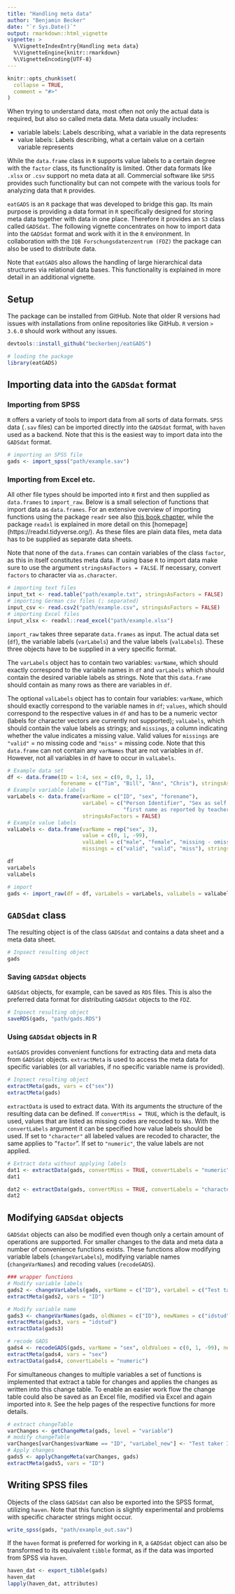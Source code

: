 ---
title: "Handling meta data"
author: "Benjamin Becker"
date: "`r Sys.Date()`"
output: rmarkdown::html_vignette
vignette: >
  %\VignetteIndexEntry{Handling meta data}
  %\VignetteEngine{knitr::rmarkdown}
  %\VignetteEncoding{UTF-8}
---

```{r, include = FALSE}
knitr::opts_chunk$set(
  collapse = TRUE,
  comment = "#>"
)
```

When trying to understand data, most often not only the actual data is required, but also so called meta data. Meta data usually includes:

* variable labels: Labels describing, what a variable in the data represents
* value labels: Labels describing, what a certain value on a certain variable represents

While the `data.frame` class in `R` supports value labels to a certain degree with the `factor` class, its functionality is limited. Other data formats like `.xlsx` or `.csv` support no meta data at all. Commercial software like `SPSS` provides such functionality but can not compete with the various tools for analyzing data that `R` provides.

`eatGADS` is an `R` package that was developed to bridge this gap. Its main purpose is providing a data format in `R` specifically designed for storing meta data together with data in one place. Therefore it provides an `S3` class called `GADSdat`. The following vignette concentrates on how to import data into the `GADSdat` format and work with it in the `R` environment. In collaboration with the `IQB Forschungsdatenzentrum (FDZ)` the package can also be used to distribute data.

Note that `eatGADS` also allows the handling of large hierarchical data structures via relational data bases. This functionality is explained in more detail in an additional vignette. 

## Setup

The package can be installed from GitHub. Note that older R versions had issues with installations from online repositories like GitHub. `R` version `> 3.6.0` should work without any issues.

```{r installation, eval = FALSE}
devtools::install_github("beckerbenj/eatGADS")
```

```{r library, message = FALSE}
# loading the package
library(eatGADS)
```

## Importing data into the `GADSdat` format

### Importing from SPSS

`R` offers a variety of tools to import data from all sorts of data formats. `SPSS` data (`.sav` files) can be imported directly into the `GADSdat` format, with `haven` used as a backend. Note that this is the easiest way to import data into the `GADSdat` format.

```{r import_spss, eval = FALSE}
# importing an SPSS file
gads <- import_spss("path/example.sav")
```

### Importing from Excel etc.

All other file types should be imported into `R` first and then supplied as `data.frames` to `import_raw`. Below is a small selection of functions that import data as `data.frames`. For an extensive overview of importing functions using the package `readr` see also [this book chapter](https://r4ds.had.co.nz/data-import.html), while the package `readxl` is explained in more detail on this [homepage] (https://readxl.tidyverse.org/). As these files are plain data files, meta data has to be supplied as separate data sheets.

Note that none of the `data.frames` can contain variables of the class `factor`, as this in itself constitutes meta data. If using base `R` to import data make sure to use the argument `stringsAsFactors = FALSE`. If necessary, convert `factors` to character via `as.character`.  

```{r import data into r, eval = FALSE}
# importing text files
input_txt <- read.table("path/example.txt", stringsAsFactors = FALSE)
# importing German csv files (; separated)
input_csv <- read.csv2("path/example.csv", stringsAsFactors = FALSE)
# importing Excel files
input_xlsx <- readxl::read_excel("path/example.xlsx")
```

`import_raw` takes three separate `data.frames` as input. The actual data set (`df`), the variable labels (`varLabels`) and the value labels (`valLabels`). These three objects have to be supplied in a very specific format. 

The `varLabels` object has to contain two variables: `varName`, which should exactly correspond to the variable names in `df` and `varLabels` which should contain the desired variable labels as strings. Note that this `data.frame` should contain as many rows as there are variables in `df`.

The optional `valLabels` object has to contain four variables: `varName`, which should exactly correspond to the variable names in `df`; `values`, which should correspond to the respective values in `df` and has to be a numeric vector (labels for character vectors are currently not supported); `valLabels`, which should contain the value labels as strings; and `missings`, a column indicating whether the value indicates a missing value. Valid values for `missings` are `"valid"` = no missing code and `"miss"` = missing code. Note that this `data.frame` can not contain any `varNames` that are not variables in `df`. However, not all variables in `df` have to occur in `valLabels`.

```{r import_raw}
# Example data set
df <- data.frame(ID = 1:4, sex = c(0, 0, 1, 1), 
                 forename = c("Tim", "Bill", "Ann", "Chris"), stringsAsFactors = FALSE)
# Example variable labels
varLabels <- data.frame(varName = c("ID", "sex", "forename"), 
                        varLabel = c("Person Identifier", "Sex as self reported", 
                                     "first name as reported by teacher"), 
                        stringsAsFactors = FALSE)
# Example value labels
valLabels <- data.frame(varName = rep("sex", 3), 
                        value = c(0, 1, -99), 
                        valLabel = c("male", "female", "missing - omission"), 
                        missings = c("valid", "valid", "miss"), stringsAsFactors = FALSE)

df
varLabels
valLabels

# import 
gads <- import_raw(df = df, varLabels = varLabels, valLabels = valLabels)
```

## `GADSdat` class

The resulting object is of the class `GADSdat` and contains a data sheet and a meta data sheet.

```{r print gads}
# Inpsect resulting object 
gads 
```

### Saving `GADSdat` objects

`GADSdat` objects, for example, can be saved as `RDS` files. This is also the preferred data format for distributing `GADSdat` objects to the `FDZ`.

```{r save gads, eval = FALSE}
# Inpsect resulting object 
saveRDS(gads, "path/gads.RDS")
```


### Using `GADSdat` objects in R

`eatGADS` provides convenient functions for extracting data and meta data from `GADSdat` objects. `extractMeta` is used to access the meta data for specific variables (or all variables, if no specific variable name is provided).  

```{r extractMeta}
# Inpsect resulting object 
extractMeta(gads, vars = c("sex"))
extractMeta(gads)
```

`extractData` is used to extract data. With its arguments the structure of the resulting data can be defined. If `convertMiss = TRUE`, which is the default, is used, values that are listed as missing codes are recoded to `NAs`. With the `convertLabels` argument it can be specified how value labels should be used. If set to `"character"` all labeled values are recoded to character, the same applies to "`factor`". If set to `"numeric"`, the value labels are not applied. 

```{r extractData, message = FALSE}
# Extract data without applying labels
dat1 <- extractData(gads, convertMiss = TRUE, convertLabels = "numeric")
dat1

dat2 <- extractData(gads, convertMiss = TRUE, convertLabels = "character")
dat2

```

## Modifying `GADSdat` objects

`GADSdat` objects can also be modified even though only a certain amount of operations are supported. For smaller changes to the data and meta data a number of convenience functions exists. These functions allow modifying variable labels (`changeVarLabels`), modifying variable names (`changeVarNames`) and recoding values (`recodeGADS`).

```{r modify wrappers}
### wrapper functions
# Modify variable labels
gads2 <- changeVarLabels(gads, varName = c("ID"), varLabel = c("Test taker ID"))
extractMeta(gads2, vars = "ID")

# Modify variable name
gads3 <- changeVarNames(gads, oldNames = c("ID"), newNames = c("idstud"))
extractMeta(gads3, vars = "idstud")
extractData(gads3)

# recode GADS
gads4 <- recodeGADS(gads, varName = "sex", oldValues = c(0, 1, -99), newValues = c(1, 2, 99))
extractMeta(gads4, vars = "sex")
extractData(gads4, convertLabels = "numeric")

```

For simultaneous changes to multiple variables a set of functions is implemented that extract a table for changes and applies the changes as written into this change table. To enable an easier work flow the change table could also be saved as an Excel file, modified via Excel and again imported into `R`. See the help pages of the respective functions for more details. 


```{r modify changeTable}
# extract changeTable
varChanges <- getChangeMeta(gads, level = "variable")
# modify changeTable
varChanges[varChanges$varName == "ID", "varLabel_new"] <- "Test taker ID"
# Apply changes
gads5 <- applyChangeMeta(varChanges, gads)
extractMeta(gads5, vars = "ID")
```

## Writing SPSS files

Objects of the class `GADSdat` can also be exported into the SPSS format, utilizing `haven`. Note that this function is slightly experimental and problems with specific character strings might occur.

```{r write spss, eval = FALSE}
write_spss(gads, "path/example_out.sav")
```

If the `haven` format is preferred for working in `R`, a `GADSdat` object can also be transformed to its equivalent `tibble` format, as if the data was imported from SPSS via `haven`. 

```{r export to haven, eval = TRUE}
haven_dat <- export_tibble(gads)
haven_dat
lapply(haven_dat, attributes)
```

